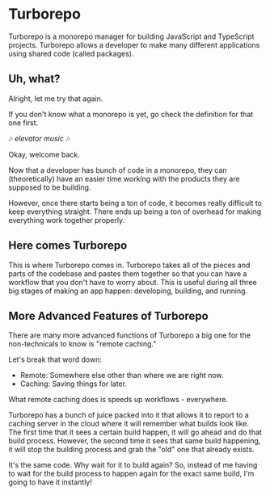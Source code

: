 
# Turborepo

Turborepo is a monorepo manager for building JavaScript and TypeScript projects. Turborepo allows a developer to make many different applications using shared code (called packages).

## Uh, what?

Alright, let me try that again.

If you don't know what a <KeyTermLink termUrl='monorepo'>monorepo</KeyTermLink> is yet, go check the definition for that one first.

🎶 _elevator music_ 🎶

Okay, welcome back.

Now that a developer has bunch of code in a monorepo, they can (theoretically) have an easier time working with the products they are supposed to be building.

However, once there starts being a ton of code, it becomes really difficult to keep everything straight. There ends up being a ton of overhead for making everything work together properly.

## Here comes Turborepo

This is where Turborepo comes in. Turborepo takes all of the pieces and parts of the codebase and pastes them together so that you can have a workflow that you don't have to worry about. This is useful during all three big stages of making an app happen: developing, building, and running.

## More Advanced Features of Turborepo

There are many more advanced functions of Turborepo a big one for the non-technicals to know is "remote caching."

Let's break that word down:

- Remote: Somewhere else other than where we are right now.
- Caching: Saving things for later.

What remote caching does is speeds up workflows - everywhere.

Turborepo has a bunch of juice packed into it that allows it to report to a caching server in the cloud where it will remember what builds look like. The first time that it sees a certain build happen, it will go ahead and do that build process. However, the second time it sees that same build happening, it will stop the building process and grab the "old" one that already exists.

It's the same code. Why wait for it to build again? So, instead of me having to wait for the build process to happen again for the exact same build, I'm going to have it instantly!
